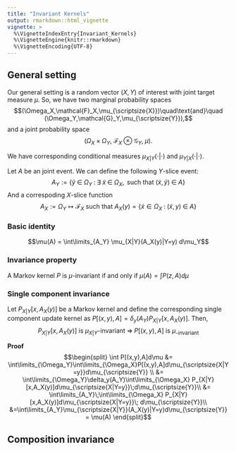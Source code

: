 ```yaml
---
title: "Invariant Kernels"
output: rmarkdown::html_vignette
vignette: >
  %\VignetteIndexEntry{Invariant_Kernels}
  %\VignetteEngine{knitr::rmarkdown}
  %\VignetteEncoding{UTF-8}
---
```


## General setting 

Our general setting is a random vector $(X,Y)$ of interest with joint target measure $\mu$. So, we have two marginal probability spaces
$$(\Omega_X,\mathcal{F}_X,\mu_{\scriptsize{X}})\quad\text{and}\quad (\Omega_Y,\mathcal{G}_Y,\mu_{\scriptsize{Y}}),$$ 
and a joint probability space 
$$(\Omega_X\times\Omega_Y,\;\mathcal{F}_X\otimes\mathcal{G}_Y,\;\mu).$$

We have corresponding conditional measures $\mu_{X|Y}(\cdot | \cdot)$ and $\mu_{Y|X}(\cdot | \cdot)$.

Let $A$ be an joint event. We can define the following $Y$-slice event:
$$A_Y := \left\lbrace \tilde{y} \;\in\; \Omega_Y \;:\; \exists\; \tilde{x} \;\in\; \Omega_X, \text{ such that } (\tilde{x},\tilde{y}) \;\in\; A\right\rbrace$$
And a correspoding $X$-slice function
$$A_X := \Omega_Y \mapsto \mathcal{F}_X \text{ such that } A_X(y) = \left\lbrace \tilde{x} \in \Omega_X \;:\; (\tilde{x}, y) \;\in\; A\right\rbrace$$

### Basic identity

$$\mu(A) = \int\limits_{A_Y} \mu_{X|Y}(A_X(y)|Y=y) d\mu_Y$$

### Invariance property

A Markov kernel $P$ is $\mu$-invariant if and only if $\mu(A) = \int P(z,A)d\mu$

### Single component invariance

Let $P_{X|Y}[x,A_X(y)]$ be a Markov kernel and define the corresponding single component update kernel as $P[(x,y),A] = \delta_y(A_Y) P_{X|Y}[x,A_X(y)]$. 
Then,
$$P_{X|Y}[x,A_X(y)] \text{ is } \mu_{X|Y}\text{-invariant} \;\Longrightarrow\; P[(x,y),A] \text{ is } \mu_\text{-invariant}$$

**Proof**
$$\begin{split}
\int P[(x,y),A]d\mu &= \int\limits_{\Omega_Y}\int\limits_{\Omega_X}P[(x,y),A]d\mu_{\scriptsize{X|Y=y}}d\mu_{\scriptsize{Y}} \\
&= \int\limits_{\Omega_Y}\delta_y(A_Y)\int\limits_{\Omega_X} P_{X|Y}[x,A_X(y)]d\mu_{\scriptsize{X|Y=y}}\;d\mu_{\scriptsize{Y}}\\
&= \int\limits_{A_Y}\;\int\limits_{\Omega_X} P_{X|Y}[x,A_X(y)]d\mu_{\scriptsize{X|Y=y}}\; d\mu_{\scriptsize{Y}}\\
&=\int\limits_{A_Y}\mu_{\scriptsize{X|Y}}(A_X(y)|Y=y)d\mu_{\scriptsize{Y}} = \mu(A)
\end{split}$$

## Composition invariance

